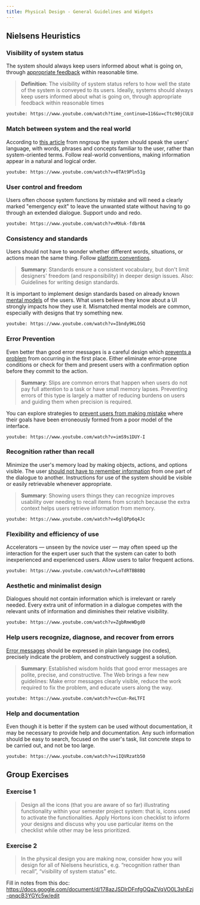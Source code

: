 ---
title: Physical Design - General Guidelines and Widgets
---

## Nielsens Heuristics

### Visibility of system status
The system should always keep users informed about what is
going on, through [appropriate feedback](https://www.nngroup.com/articles/visibility-system-status/)
within reasonable time.

> __Definition__: The visibility of system status refers to how well the state of
> the system is conveyed to its users. Ideally, systems should always
> keep users informed about what is going on, through appropriate
> feedback within reasonable times

`youtube: https://www.youtube.com/watch?time_continue=116&v=cTtc90jCULU`

### Match between system and the real world
According to [this article](https://www.nngroup.com/articles/match-system-real-world/)
from nngroup the system should speak the users' language, with words,
phrases and concepts familiar to the user, rather than system-oriented terms.
Follow real-world conventions, making information appear in a natural
and logical order.

`youtube: https://www.youtube.com/watch?v=0TAt9Pln51g`

### User control and freedom
Users often choose system functions by mistake and will need
a clearly marked "emergency exit" to leave the unwanted state
without having to go through an extended dialogue.
Support undo and redo.

`youtube: https://www.youtube.com/watch?v=MXuk-fdbr0A`

### Consistency and standards
Users should not have to wonder whether different words,
situations, or actions mean the same thing.
Follow [platform conventions](https://www.nngroup.com/articles/do-interface-standards-stifle-design-creativity/).

> __Summary__: Standards ensure a consistent vocabulary, but don't
> limit designers' freedom (and responsibility) in deeper design issues.
> Also: Guidelines for writing design standards.

It is important to implement design standards based on
already known [mental models](https://www.nngroup.com/articles/mental-models/)
of the users. What users believe they know about a UI strongly impacts
how they use it. Mismatched mental models are common, especially
with designs that try something new.

`youtube: https://www.youtube.com/watch?v=Ibndy9KLOSQ`

### Error Prevention
Even better than good error messages is a careful design which
[prevents a problem](https://www.nngroup.com/articles/slips/) from
occurring in the first place. Either eliminate error-prone conditions
or check for them and present users with a confirmation
option before they commit to the action.

> __Summary__: Slips are common errors that happen when users do
not pay full attention to a task or have small memory lapses.
Preventing errors of this type is largely a matter of reducing
burdens on users and guiding them when precision is required.

You can explore strategies to [prevent users from making mistake](https://www.nngroup.com/articles/user-mistakes/)
where their goals have been erroneously formed from a poor
model of the interface.

`youtube: https://www.youtube.com/watch?v=imS9s1DUY-I`

### Recognition rather than recall
Minimize the user's memory load by making objects, actions,
and options visible. The user
[should not have to remember information](https://www.nngroup.com/articles/recognition-and-recall/)
from one part of the dialogue to another. Instructions for
use of the system should be visible or easily retrievable
whenever appropriate.

> __Summary__: Showing users things they can recognize improves
usability over needing to recall items from scratch because
the extra context helps users retrieve information from memory.

`youtube: https://www.youtube.com/watch?v=6glQPp6q4Jc`

### Flexibility and efficiency of use
Accelerators — unseen by the novice user — may often speed up
the interaction for the expert user such that the system
can cater to both inexperienced and experienced users.
Allow users to tailor frequent actions.

`youtube: https://www.youtube.com/watch?v=LoTdRTBB8BQ`

### Aesthetic and minimalist design
Dialogues should not contain information which is irrelevant or rarely
needed. Every extra unit of information in a dialogue competes
with the relevant units of information and diminishes
their relative visibility.

`youtube: https://www.youtube.com/watch?v=ZgbRmeWDgd0`

### Help users recognize, diagnose, and recover from errors
[Error messages](https://www.nngroup.com/articles/error-message-guidelines/)
should be expressed in plain language (no codes), precisely indicate the
problem, and constructively suggest a solution.

> __Summary__: Established wisdom holds that good error messages
> are polite, precise, and constructive. The Web brings a few new
> guidelines: Make error messages clearly visible, reduce the work
> required to fix the problem, and educate users along the way.

`youtube: https://www.youtube.com/watch?v=cCun-ReLTFI`

### Help and documentation
Even though it is better if the system can be used without documentation,
it may be necessary to provide help and documentation. Any such
information should be easy to search, focused on the user's task,
list concrete steps to be carried out, and not be too large.

`youtube: https://www.youtube.com/watch?v=iIQVRzatb50`

## Group Exercises

### Exercise 1
> Design all the icons (that you are aware of so far) illustrating functionality
> within your semester project system: that is, icons used to activate the
>  functionalities. Apply Hortons icon checklist to inform your designs
> and discuss why you use particular items on the checklist while
> other may be less prioritized.

### Exercise 2
> In the physical design you are making now, consider how you will design
> for all of Nielsens heuristics, e.g. “recognition rather than recall”,
> “visibility of system status” etc.

Fill in notes from this doc:
https://docs.google.com/document/d/178azJSDlrDFnfgOQaZVqVO0L3shEzj-qnqcB3YGYc5w/edit
